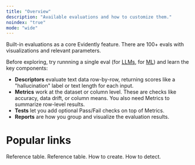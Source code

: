 ```yaml
---
title: "Overview"
description: "Available evaluations and how to customize them."
noindex: "true"
mode: "wide"
---
```


Built-in evaluations as a core Evidently feature. There are 100+ evals with visualizations and relevant parameters.

Before exploring, try runnning a single eval (for [LLMs](../quickstart_llm), for [ML](../quickstart_ml)) and learn the key components:
* **Descriptors** evaluate text data row-by-row, returning scores like a "hallucination" label or text length for each input.
* **Metrics** work at the dataset or column level. These are checks like accuracy, data drift, or column means. You also need Metrics to summarize row-level results.
* **Tests** let you add optional Pass/Fail checks on top of Metrics.
* **Reports** are how you group and visualize the evaluation results.

# Popular links

<CardGroup cols={4}>
  <Card title="All Descriptors" icon="table-list" href="all_descriptors">
    Reference table.
  </Card>

  <Card title="All Metrics" icon="chart-simple" href="all_metrics">
    Reference table.
  </Card>

  <Card title="LLM judges" icon="sparkles" href="customize_llm_judge">
    How to create.
  </Card>

  <Card title="Data Drift" icon="sparkles" href="explainer_data_drift">
    How to detect.
  </Card>
</CardGroup>

